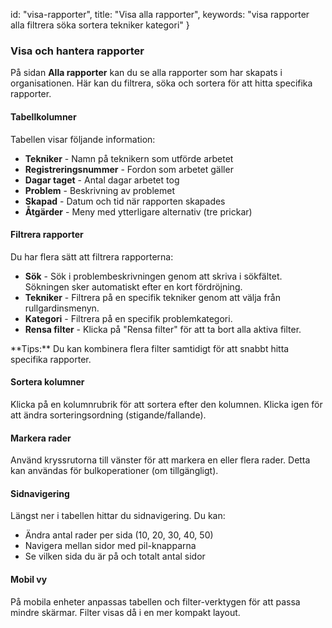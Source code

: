 
  id: "visa-rapporter",
  title: "Visa alla rapporter",
  keywords: "visa rapporter alla filtrera söka sortera tekniker kategori"
}

### Visa och hantera rapporter

På sidan **Alla rapporter** kan du se alla rapporter som har skapats i organisationen. Här kan du filtrera, söka och sortera för att hitta specifika rapporter.

#### Tabellkolumner

Tabellen visar följande information:

- **Tekniker** - Namn på teknikern som utförde arbetet
- **Registreringsnummer** - Fordon som arbetet gäller
- **Dagar taget** - Antal dagar arbetet tog
- **Problem** - Beskrivning av problemet
- **Skapad** - Datum och tid när rapporten skapades
- **Åtgärder** - Meny med ytterligare alternativ (tre prickar)

<ReportsTableDemo />

#### Filtrera rapporter

Du har flera sätt att filtrera rapporterna:

- **Sök** - Sök i problembeskrivningen genom att skriva i sökfältet. Sökningen sker automatiskt efter en kort fördröjning.
- **Tekniker** - Filtrera på en specifik tekniker genom att välja från rullgardinsmenyn.
- **Kategori** - Filtrera på en specifik problemkategori.
- **Rensa filter** - Klicka på "Rensa filter" för att ta bort alla aktiva filter.

<HelpTip variant="tip">
**Tips:** Du kan kombinera flera filter samtidigt för att snabbt hitta specifika rapporter.
</HelpTip>

#### Sortera kolumner

Klicka på en kolumnrubrik för att sortera efter den kolumnen. Klicka igen för att ändra sorteringsordning (stigande/fallande).

#### Markera rader

Använd kryssrutorna till vänster för att markera en eller flera rader. Detta kan användas för bulkoperationer (om tillgängligt).

#### Sidnavigering

Längst ner i tabellen hittar du sidnavigering. Du kan:

- Ändra antal rader per sida (10, 20, 30, 40, 50)
- Navigera mellan sidor med pil-knapparna
- Se vilken sida du är på och totalt antal sidor

#### Mobil vy

På mobila enheter anpassas tabellen och filter-verktygen för att passa mindre skärmar. Filter visas då i en mer kompakt layout.
